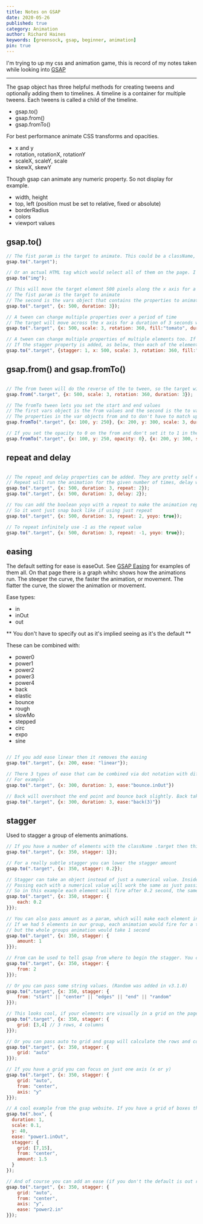 ```yaml
---
title: Notes on GSAP
date: 2020-05-26
published: true
category: Animation
author: Richard Haines
keywords: [greensock, gsap, beginner, animation]
pin: true
---
```


I'm trying to up my css and animation game, this is record of my notes taken while looking into [GSAP](https://greensock.com/gsap/)

--------------------------

The gsap object has three helpful methods for creating tweens and optionally adding them to timelines. A timeline is a container for multiple tweens. Each tweens is called a child of the timeline.

- gsap.to()
- gsap.from()
- gsap.fromTo()

For best performance animate CSS transforms and opacities.
- x and y
- rotation, rotationX, rotationY
- scaleX, scaleY, scale
- skewX, skewY

Though gsap can animate any numeric property. So not display for example.
- width, height
- top, left (position must be set to relative, fixed or absolute)
- borderRadius
- colors
- viewport values

## gsap.to()

``` js
// The fist param is the target to animate. This could be a className, which would specifically target any element with that className applied.
gsap.to(".target");

// Or an actual HTML tag which would select all of them on the page. I guess a ref could be used in React
gsap.to("img");

// This will move the target element 500 pixels along the x axis for a duration of 3 seconds (the default duration is 500ms, if not set)
// The fist param is the target to animate
// The second is the vars object that contains the properties to animate
gsap.to(".target", {x: 500, duration: 3});

// A tween can change multiple properties over a period of time
// The target will move across the x axis for a duration of 3 seconds while scaling up 3 times its size, rotating a full 360 degrees and changing its colour to tomato
gsap.to(".target", {x: 500, scale: 3, rotation: 360, fill:"tomato", duration: 3});

// A tween can change multiple properties of multiple elements too. If multiple elements have the className .target then all three would move the same as declared above
// If the stagger property is added, as below, then each of the elements animations would fire off with a 1 second delay between them
gsap.to(".target", {stagger: 1, x: 500, scale: 3, rotation: 360, fill:"tomato", duration: 3});

```

## gsap.from() and gsap.fromTo()

``` js

// The from tween will do the reverse of the to tween, so the target will start at x: 500 and have a scale of 3 but will spin 360 and shrink while returning to the original position on the page taking a duration of 3 seconds
gsap.from(".target", {x: 500, scale: 3, rotation: 360, duration: 3});

// The fromTo tween lets you set the start and end values
// The first vars object is the from values and the second is the to values
// The properties in the var objects from and to don't have to match up
gsap.fromTo(".target", {x: 100, y: 250}, {x: 200, y: 300, scale: 3, duration: 2})

// If you set the opacity to 0 on the from and don't set it to 1 in the to then it wont appear as it doesn't know that you want to animate it to opacity 1
gsap.fromTo(".target", {x: 100, y: 250, opacity: 0}, {x: 200, y: 300, scale: 3, duration: 2})

```

## repeat and delay

``` js

// The repeat and delay properties can be added. They are pretty self explanatory.
// Repeat will run the animation for the given number of times, delay will delay the animation for the given number of seconds
gsap.to(".target", {x: 500, duration: 3, repeat: 2});
gsap.to(".target", {x: 500, duration: 3, delay: 2});

// You can add the boolean yoyo with a repeat to make the animation repeat the given number of times in a yoyo motion. 
// So it wont just snap back like if using just repeat
gsap.to(".target", {x: 500, duration: 3, repeat: 2, yoyo: true});

// To repeat infinitely use -1 as the repeat value
gsap.to(".target", {x: 500, duration: 3, repeat: -1, yoyo: true});

```

## easing

The default setting for ease is easeOut. See [GSAP Easing](https://greensock.com/docs/v2/Easing) for examples of them all. On that page there is a graph whihc shows how the animations run. The steeper the curve, the faster the animation, or movement. The flatter the curve, the slower the animation or movement.

Ease types: 
- in
- inOut
- out

** You don't have to specify out as it's implied seeing as it's the default **

These can be combined with: 
- power0
- power1
- power2
- power3
- power4
- back
- elastic
- bounce
- rough
- slowMo
- stepped
- circ
- expo
- sine

``` js

// If you add ease linear then it removes the easing
gsap.to(".target", {x: 200, ease: "linear"});

// There 3 types of ease that can be combined via dot notation with different types of animation, causing different effects
// For example
gsap.to(".target", {x: 300, duration: 3, ease:"bounce.inOut"})

// Back will overshoot the end point and bounce back slightly. Back takes a function param which specifies how much it will overshoot the end point and bounce back again
gsap.to(".target", {x: 300, duration: 3, ease:"back(3)"})


```

## stagger

Used to stagger a group of elements animations.

``` js
// If you have a number of elements with the className .target then this will stagger the animations 1 second apart
gsap.to(".target", {x: 350, stagger: 1});

// For a really subtle stagger you can lower the stagger amount
gsap.to(".target", {x: 350, stagger: 0.2});

// Stagger can take an object instead of just a numerical value. Inside this object you can pass some params
// Passing each with a numerical value will work the same as just passing a numerical value to stagger. 
// So in this example each element will fire after 0.2 second, the same as the above implementation
gsap.to(".target", {x: 350, stagger: {
    each: 0.2
}});

// You can also pass amount as a param, which will make each element in the group share the numerical value.
// If we had 5 elements in our group, each animation would fire for a total of 1 second, so the gap in between would be shorter 
// but the whole groups animation would take 1 second
gsap.to(".target", {x: 350, stagger: {
    amount: 1
}});

// From can be used to tell gsap from where to begin the stagger. You can pass the array position
gsap.to(".target", {x: 350, stagger: {
    from: 2
}});

// Or you can pass some string values. (Random was added in v3.1.0)
gsap.to(".target", {x: 350, stagger: {
    from: "start" || "center" || "edges" || "end" || "random"
}});

// This looks cool, if your elements are visually in a grid on the page you can pass grid as a param, indicating how many rows and columns there are. 
gsap.to(".target", {x: 350, stagger: {
    grid: [3,4] // 3 rows, 4 columns
}});

// Or you can pass auto to grid and gsap will calculate the rows and columns using element.getBoundingClientRect()
gsap.to(".target", {x: 350, stagger: {
    grid: "auto"
}});

// If you have a grid you can focus on just one axis (x or y)
gsap.to(".target", {x: 350, stagger: {
    grid: "auto",
    from: "center",
    axis: "y"
}});

// A cool example from the gsap website. If you have a grid of boxes then you can make them fall away from the center
gsap.to(".box", {
  duration: 1,
  scale: 0.1,
  y: 40,
  ease: "power1.inOut",
  stagger: {
    grid: [7,15],
    from: "center",
    amount: 1.5
  }
});

// And of course you can add an ease (if you don't the default is out remember) that distributes the start times of the animations
gsap.to(".target", {x: 350, stagger: {
    grid: "auto",
    from: "center",
    axis: "y",
    ease: "power2.in"
}});
```